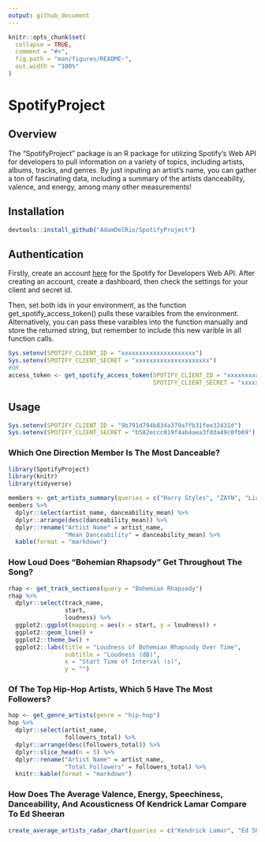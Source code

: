 ---
output: github_document
---

<!-- README.md is generated from README.Rmd. Please edit that file -->

```{r, include = FALSE}
knitr::opts_chunk$set(
  collapse = TRUE,
  comment = "#>",
  fig.path = "man/figures/README-",
  out.width = "100%"
)
```

# SpotifyProject

## Overview

The "SpotifyProject" package is an R package for utilizing Spotify's Web API for developers to pull information on a variety of topics, including artists, albums, tracks, and genres.  By just inputing an artist's name, you can gather a ton of fascinating data, including a summary of the artists danceability, valence, and energy, among many other measurements!

## Installation

```r
devtools::install_github("AdamDelRio/SpotifyProject")
```

## Authentication

Firstly, create an account [here](https://developer.spotify.com/my-applications/#!/applications) for the Spotify for Developers Web API.  After creating an account, create a dashboard, then check the settings for your client and secret id. 

Then, set both ids in your environment, as the function get_spotify_access_token() pulls these varaibles from the environment.  Alternatively, you can pass these varaibles into the function manually and store the returned string, but remember to include this new varible in all function calls.

```{r, eval = FALSE}
Sys.setenv(SPOTIFY_CLIENT_ID = "xxxxxxxxxxxxxxxxxxxxx")
Sys.setenv(SPOTIFY_CLIENT_SECRET = "xxxxxxxxxxxxxxxxxxxxx")
#OR
access_token <- get_spotify_access_token(SPOTIFY_CLIENT_ID = "xxxxxxxxxxxxxxxxxxxxx", 
                                         SPOTIFY_CLIENT_SECRET = "xxxxxxxxxxxxxxxxxxxxx")
```

## Usage

```{r}
Sys.setenv(SPOTIFY_CLIENT_ID = "9b791d794b834a379a7fb31fee32431d")
Sys.setenv(SPOTIFY_CLIENT_SECRET = "b582eccc019f4ab4aea3fdda49c0fb69")
```

### Which One Direction Member Is The Most Danceable?

```{r load_packages, message=FALSE, warning=FALSE, results="hide"}
library(SpotifyProject)
library(knitr)
library(tidyverse)
```

```{r, message = FALSE, warning = FALSE, results = 'asis'}
members <- get_artists_summary(queries = c("Harry Styles", "ZAYN", "Liam Payne", "Niall Horan", "Louis Tomlinson"))
members %>%
  dplyr::select(artist_name, danceability_mean) %>% 
  dplyr::arrange(desc(danceability_mean)) %>%
  dplyr::rename("Artist Name" = artist_name,
                "Mean Danceability" = danceability_mean) %>%
  kable(format = "markdown")
```

### How Loud Does "Bohemian Rhapsody" Get Throughout The Song?

```{r, message = FALSE, warning = FALSE, results = 'asis'}
rhap <- get_track_sections(query = "Bohemian Rhapsody")
rhap %>%
  dplyr::select(track_name,
                start,
                loudness) %>% 
  ggplot2::ggplot(mapping = aes(x = start, y = loudness)) + 
  ggplot2::geom_line() + 
  ggplot2::theme_bw() + 
  ggplot2::labs(title = "Loudness of Bohemian Rhapsody Over Time",
                subtitle = "Loudness (dB)",
                x = "Start Time of Interval (s)",
                y = "")
```

### Of The Top Hip-Hop Artists, Which 5 Have The Most Followers?

```{r, message = FALSE, warning = FALSE, results = 'asis'}
hop <- get_genre_artists(genre = "hip-hop")
hop %>% 
  dplyr::select(artist_name, 
                followers_total) %>% 
  dplyr::arrange(desc(followers_total)) %>% 
  dplyr::slice_head(n = 5) %>% 
  dplyr::rename("Artist Name" = artist_name, 
                "Total Followers" = followers_total) %>% 
  knitr::kable(format = "markdown")
```

### How Does The Average Valence, Energy, Speechiness, Danceability, And Acousticness Of Kendrick Lamar Compare To Ed Sheeran

```{r, message = FALSE, warning = FALSE, results = 'asis'}
create_average_artists_radar_chart(queries = c("Kendrick Lamar", "Ed Sheeran"), vars = c("danceability", "acousticness"))
```
